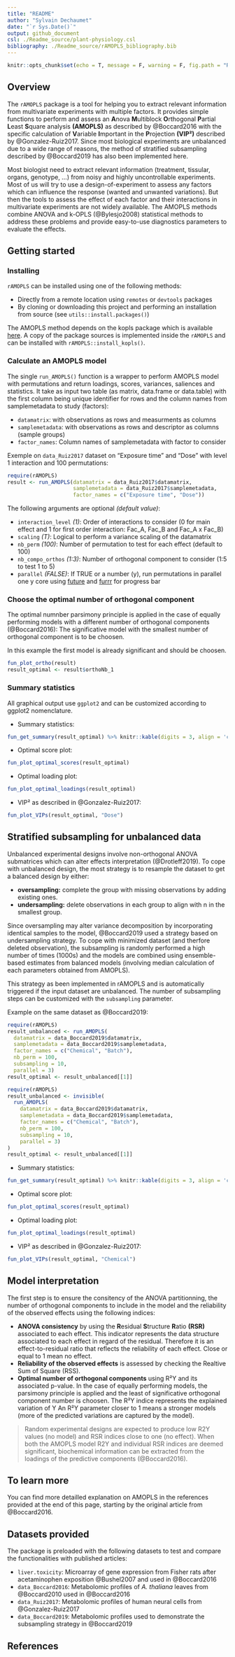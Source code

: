 ```yaml
---
title: "README"
author: "Sylvain Dechaumet"
date: "`r Sys.Date()`"
output: github_document
csl: ./Readme_source/plant-physiology.csl
bibliography: ./Readme_source/rAMOPLS_bibliography.bib
---
```


```r
knitr::opts_chunk$set(echo = T, message = F, warning = F, fig.path = "Readme_source/figures/", cache = 2)
```


## Overview

The `rAMOPLS` package is a tool for helping you to extract relevant information from multivariate experiments with multiple factors. It provides simple functions to perform and assess an **A**nova **M**ultiblock **O**rthogonal **P**artial **L**east **S**quare analysis **(AMOPLS)** as described by @Boccard2016 with the specific calculation of **V**ariable **I**mportant in the **P**rojection **(VIP²)** described by @Gonzalez-Ruiz2017. Since most biological experiments are unbalanced due to a wide range of reasons, the method of stratified subsampling described by @Boccard2019 has also been implemented here.

Most biologist need to extract relevant information (treatment, tissular, organs, genotype, ...) from noisy and highly uncontrollable experiments. Most of us will try to use a design-of-experiment to assess any factors which can influence the response (wanted and unwanted variations). But then the tools to assess the effect of each factor and their interactions in multivariate experiments are not widely available. The AMOPLS methods combine ANOVA and k-OPLS (@Bylesjo2008) statistical methods to address these problems and provide easy-to-use diagnostics parameters to evaluate the effects.


## Getting started
### Installing

`rAMOPLS` can be installed using one of the following methods:

- Directly from a remote location using `remotes` or `devtools` packages  
- By cloning or downloading this project and performing an installation from source (see `utils::install.packages()`)  


The AMOPLS method depends on the kopls package which is available [here](http://kopls.sourceforge.net/index.shtml). A copy of the package sources is implemented inside the `rAMOPLS` and can be installed with `rAMOPLS::install_kopls()`.


### Calculate an AMOPLS model

The single `run_AMOPLS()` function is a wrapper to perform AMOPLS model with permutations and return loadings, scores, variances, saliences and statistics. It take as input two table (as matrix, data.frame or data.table) with the first column being unique identifier for rows and the column names from samplemetadata to study (factors): 

- `datamatrix`: with observations as rows and measurments as columns  
- `samplemetadata`: with observations as rows and descriptor as columns (sample groups)  
- `factor_names`: Column names of samplemetadata with factor to consider  

Exemple on `data_Ruiz2017` dataset on "Exposure time" and "Dose" with level 1 interaction and 100 permutations: 

```r
require(rAMOPLS)
result <- run_AMOPLS(datamatrix = data_Ruiz2017$datamatrix,
                     samplemetadata = data_Ruiz2017$samplemetadata, 
                     factor_names = c("Exposure time", "Dose"))
```


The following arguments are optional *(default value)*: 

- `interaction_level` *(1)*: Order of interactions to consider (0 for main effect and 1 for first order interaction: Fac_A, Fac_B and Fac_A x Fac_B)  
- `scaling` *(T)*: Logical to perform a variance scaling of the datamatrix  
- `nb_perm` *(100)*: Number of permutation to test for each effect (default to 100)  
- `nb_compo_orthos` *(1:3)*: Number of orthogonal component to consider (1:5 to test 1 to 5)  
- `parallel` *(FALSE)*: If TRUE or a number (y), run permutations in parallel one y core using [future](https://cran.r-project.org/web/packages/future/index.html) and [furrr](https://cran.r-project.org/web/packages/furrr/index.html) for progress bar


### Choose the optimal number of orthogonal component

The optimal numnber parsimony principle is applied in the case of equally performing models with a different number of orthogonal components (@Boccard2016): The significative model with the smallest number of orthogonal component is to be choosen.

In this example the first model is already significant and should be choosen.

```r
fun_plot_ortho(result)
result_optimal <- result$orthoNb_1
```


### Summary statistics
All graphical output use `ggplot2` and can be customized according to ggplot2 nomenclature.

- Summary statistics:  
```r
fun_get_summary(result_optimal) %>% knitr::kable(digits = 3, align = 'c')
```


- Optimal score plot:  
```r
fun_plot_optimal_scores(result_optimal)
```


- Optimal loading plot:  
```r
fun_plot_optimal_loadings(result_optimal)
```


- VIP² as described in @Gonzalez-Ruiz2017:  
```r
fun_plot_VIPs(result_optimal, "Dose")
```


## Stratified subsampling for unbalanced data

Unbalanced experimental designs involve non-orthogonal ANOVA submatrices which can alter effects interpretation (@Drotleff2019). To cope with unbalanced design, the most strategy is to resample the dataset to get a balanced design by either: 

- **oversampling:** complete the group with missing observations by adding existing ones.  
- **undersampling:** delete observations in each group to align with n in the smallest group.  

Since oversampling may alter variance decomposition by incorporating identical samples to the model, @Boccard2019 used a strategy based on undersampling strategy. To cope with minimized dataset (and therfore deleted observation), the subsampling is randomly performed a high number of times (1000s) and the models are combined using ensemble-based estimates from balanced models (involving median calculation of each parameters obtained from AMOPLS).

This strategy as been implemented in rAMOPLS and is automatically triggered if the input dataset are unbalanced. The number of subsampling steps can be customized with the `subsampling` parameter.

Example on the same dataset as @Boccard2019: 

```r
require(rAMOPLS)
result_unbalanced <- run_AMOPLS(
  datamatrix = data_Boccard2019$datamatrix,
  samplemetadata = data_Boccard2019$samplemetadata, 
  factor_names = c("Chemical", "Batch"), 
  nb_perm = 100,
  subsampling = 10,
  parallel = 3)
result_optimal <- result_unbalanced[[1]]
```

```r
require(rAMOPLS)
result_unbalanced <- invisible(
  run_AMOPLS(
    datamatrix = data_Boccard2019$datamatrix,
    samplemetadata = data_Boccard2019$samplemetadata, 
    factor_names = c("Chemical", "Batch"), 
    nb_perm = 100,
    subsampling = 10,
    parallel = 3)
)
result_optimal <- result_unbalanced[[1]]
```

- Summary statistics:  
```r
fun_get_summary(result_optimal) %>% knitr::kable(digits = 3, align = 'c')
```


- Optimal score plot:  
```r
fun_plot_optimal_scores(result_optimal)
```


- Optimal loading plot:  
```r
fun_plot_optimal_loadings(result_optimal)
```


- VIP² as described in @Gonzalez-Ruiz2017:  
```r
fun_plot_VIPs(result_optimal, "Chemical")
```



## Model interpretation

The first step is to ensure the consitency of the ANOVA partitionning, the number of orthogonal components to include in the model and the reliability of the observed effects using the following indices: 

- **ANOVA consistency** by using the **R**esidual **S**tructure **R**atio **(RSR)** associated to each effect. This indicator represents the data structure associated to each effect in regard of the residual. Therefore it is an effect-to-residual ratio that reflects the reliability of each effect. Close or equal to 1 mean no effect.  
- **Reliability of the observed effects** is assessed by checking the Realtive Sum of Square (RSS).  
- **Optimal number of orthogonal components** using R²Y and its associated p-value. In the case of equally performing models, the parsimony principle is applied and the least of significative orthogonal component number is choosen. The R²Y indice represents the explained variation of Y An R²Y parameter closer to 1 means a stronger models (more of the predicted variations are captured by the model).  

> Random experimental designs are expected to produce low R2Y values (no model) and RSR indices close to one (no effect). When both the AMOPLS model R2Y and individual RSR indices are deemed significant, biochemical information can be extracted from the loadings of the predictive components (@Boccard2016). 


## To learn more

You can find more detailled explanation on AMOPLS in the references provided at the end of this page, starting by the original article from @Boccard2016.


## Datasets provided

The package is preloaded with the following datasets to test and compare the functionalities with published articles:

- `liver.toxicity`: Microarray of gene expression from Fisher rats after acetaminophen exposition @Bushel2007 and used in @Boccard2016  
- `data_Boccard2016`: Metabolomic profiles of *A. thaliana* leaves from @Boccard2010 used in @Boccard2016  
- `data_Ruiz2017`: Metabolomic profiles of human neural cells from @Gonzalez-Ruiz2017  
- `data_Boccard2019`: Metabolomic profiles used to demonstrate the subsampling strategy in @Boccard2019  


## References

